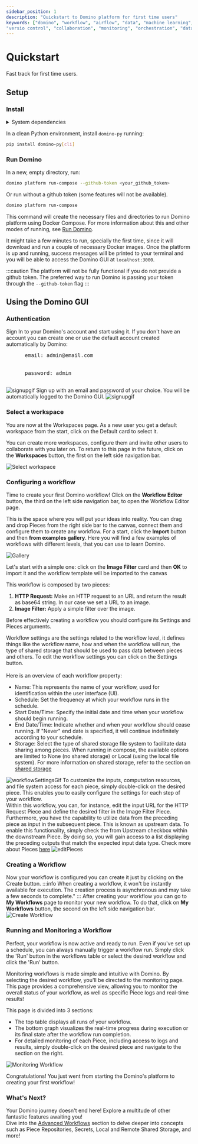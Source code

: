 ```yaml
---
sidebar_position: 1
description: "Quickstart to Domino platform for first time users"
keywords: ["domino", "workflow", "airflow", "data", "machine learning", "ml", "data science", "data engineering", "dataops", "mlops", "devops", "kubernetes", "k8s", "helm", "python", "react", "typescript", "fastapi", "gitops", "docker", "github", "artifacthub", "pypi", "pip", "kind", "open source", "oss", "low code", "no code", "automation",
"versio control", "collaboration", "monitoring", "orchestration", "data pipeline"]
---
```




# Quickstart

Fast track for first time users.


## Setup

### Install

<details>
<summary>System dependencies</summary>

In order to run Domino locally, you need to have these dependencies installed:

- **Python** 3.9 or greater.
- **Docker engine** 20.0 or greater. You can install it by following the instructions [here](https://docs.docker.com/engine/install/).
- **Docker Compose** V2. You can install it by following the instructions [here](https://docs.docker.com/compose/install/).

</details>

In a clean Python environment, install `domino-py` running:

```bash
pip install domino-py[cli]
```

### Run Domino

In a new, empty directory, run:

```bash
domino platform run-compose --github-token <your_github_token>
```
Or run without a github token (some features will not be available).
```bash
domino platform run-compose
```

This command will create the necessary files and directories to run Domino platform using Docker Compose. For more information about this and other modes of running, see [Run Domino](/docs/category/run-domino).

It might take a few minutes to run, specially the first time, since it will download and run a couple of necessary Docker images. Once the platform is up and running, success messages will be printed to your terminal and you will be able to access the Domino GUI at `localhost:3000`.

:::caution
The platform will not be fully functional if you do not provide a github token.
The preferred way to run Domino is passing your token through the `--github-token` flag
:::

## Using the Domino GUI

### Authentication
<Tabs>
  <TabItem value="signin" label="Sign In" default>
    Sign In to your Domino's account and start using it. If you don't have an account you can create one or use the default account created automatically by Domino:
    <pre>
      email: admin@email.com 
      <br/>
      password: admin
    </pre>
    <img src='/img/quickstart/signin.gif' alt='signupgif'/>
  </TabItem>
  <TabItem value="signup" label="Sign Up">
    Sign up with an email and password of your choice. You will be automatically logged to the Domino GUI.
    <img src='/img/domino_components/gui/signup.gif' alt='signupgif'/>
  </TabItem>
</Tabs>



### Select a workspace

You are now at the Workspaces page. As a new user you get a default workspace from the start, click on the Default card to select it.

You can create more workspaces, configure them and invite other users to collaborate with you later on. 
To return to this page in the future, click on the **Workspaces** button, the first on the left side navigation bar.

![Select workspace](/img/quickstart/select-workspace.png)


### Configuring a workflow

Time to create your first Domino workflow! Click on the **Workflow Editor** button, the third on the left side navigation bar, to open the Workflow Editor page.

This is the space where you will put your ideas into reality. You can drag and drop Pieces from the right side bar to the canvas, connect them and configure them to create any workflow.
For a start, click the **Import** button and then **from examples gallery**. 
Here you will find a few examples of workflows with different levels, that you can use to learn Domino.

![Gallery](/img/quickstart/examples_gallery.gif)

Let's start with a simple one: click on the **Image Filter** card and then **OK** to import it and the workflow template will be imported to the canvas

This workflow is composed by two pieces:
1. **HTTP Request:** Make an HTTP request to an URL and return the result as base64 string. In our case we set a URL to an image.
2. **Image Filter:** Apply a simple filter over the image.

Before effectively creating a workflow you should configure its Settings and Pieces arguments.

<Tabs>
  <TabItem value="workflowSettings" label="Workflow Settings" default>
    Workflow settings are the settings related to the workflow level, it defines things like the workflow name, 
    how and when the workflow will run, the type of shared storage that should be used to pass data between pieces and others.
    To edit the workflow settings you can click on the Settings button.
    <br/><br/>
    Here is an overview of each workflow property:
    <ul>
      <li>
        <span style={{fontWeight: 'bold'}}>Name:</span> This represents the name of your workflow, used for identification within the user interface (UI).
      </li>
      <li>
        <span style={{fontWeight: 'bold'}}>Schedule:</span> Set the frequency at which your workflow runs in the schedule.
      </li>
      <li>
        <span style={{fontWeight: 'bold'}}>Start Date/Time:</span> Specify the initial date and time when your workflow should begin running.
      </li>
      <li>
        <span style={{fontWeight: 'bold'}}>End Date/Time:</span> Indicate whether and when your workflow should cease running. If "Never" end date is specified, it will continue indefinitely according to your schedule.
      </li>
      <li>
        <span style={{fontWeight: 'bold'}}>Storage:</span> Select the type of shared storage file system to facilitate data sharing among pieces. 
        When running in compose, the available options are limited to None (no shared storage) or Local (using the local file system). 
        For more information on shared storage, refer to the section on <a href='/docs/quickstart/advanced_concepts/shared_storage'> shared storage </a>
      </li>
    </ul>
    <img src='/img/quickstart/workflow_settings.gif' alt='workflowSettingsGif'/>
  </TabItem>
  <TabItem value="piecesSettings" label="Pieces Arguments">
    To customize the inputs, computation resources, and file system access for each piece, simply double-click on the desired piece. 
    This enables you to easily configure the settings for each step of your workflow.<br/>
    Within this workflow, you can, for instance, edit the input URL for the HTTP Request Piece and define the desired filter in the Image Filter Piece.
    <br/>
      Furthermore, you have the capability to utilize data from the preceding piece as input in the subsequent piece. 
      This is known as upstream data. To enable this functionality, simply check the <span style={{fontWeight: 'bold'}}>from Upstream</span> checkbox within the downstream Piece. 
      By doing so, you will gain access to a list displaying the preceding outputs that match the expected input data type. Check more about Pieces <a href='docs/pieces/create_pieces'>here</a>
    <img src='/img/quickstart/edit_pieces.gif' alt='editPieces'/>
  </TabItem>
</Tabs>

### Creating a Workflow
Now your workflow is configured you can create it just by clicking on the Create button.
:::info
When creating a workflow, it won't be instantly available for execution. 
The creation process is asynchronous and may take a few seconds to complete."
:::
After creating your workflow you can go to **My Workflows** page to monitor your new workflow.
To do that, click on **My Workflows** button, the second on the left side navigation bar.
![Create Workflow](/img/quickstart/create_workflow.gif)


### Running and Monitoring a Workflow
Perfect, your workflow is now active and ready to run. Even if you've set up a schedule, you can always manually trigger a 
workflow run. Simply click the 'Run' button in the workflows table or select the desired workflow and click the 'Run' button.

Monitoring workflows is made simple and intuitive with Domino. By selecting the desired workflow, you'll be directed to the 
monitoring page. This page provides a comprehensive view, allowing you to monitor the overall status of your workflow, as well as specific Piece logs and real-time results!

This page is divided into 3 sections:

- The top table displays all runs of your workflow.
- The bottom graph visualizes the real-time progress during execution or its final state after the workflow run completion.
- For detailed monitoring of each Piece, including access to logs and results, simply double-click on the desired piece and navigate to the section on the right.

![Monitoring Workflow](/img/quickstart/monitoring_workflow.gif)


Congratulations! You just went from starting the Domino's platform to creating your first workflow! 

### What's Next?
Your Domino journey doesn't end here! Explore a multitude of other fantastic features awaiting you!  
Dive into the [Advanced Workflows](/docs/quickstart/advanced_concepts) section to delve deeper into concepts such as Piece Repositories, Secrets, Local and Remote Shared Storage, and more!
